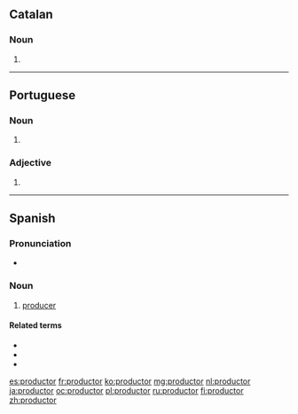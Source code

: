 ==Catalan==

===Noun===
{{ca-noun|m}}

# {{l|en|producer}}
----
==Portuguese==

===Noun===
{{pt-noun|m|es|f=productora}}

# {{pt-obsolete-silent-letter-1911|produtor}}

===Adjective===
{{pt-adj|product|or}}

# {{pt-obsolete-silent-letter-1911|produtor}}

----

==Spanish==

===Pronunciation===
* {{IPA|/pɾoðukˈto̞ɾ/|lang=es}}

===Noun===
{{es-noun|m|es|f=productora}}

# [[producer]]

====Related terms====
* {{l|es|producción}}
* {{l|es|producto}}
* {{l|es|producir}}

[[es:productor]]
[[fr:productor]]
[[ko:productor]]
[[mg:productor]]
[[nl:productor]]
[[ja:productor]]
[[oc:productor]]
[[pl:productor]]
[[ru:productor]]
[[fi:productor]]
[[zh:productor]]